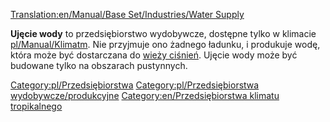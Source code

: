 [[Translation:en/Manual/Base Set/Industries/Water Supply]]

{{pl/Przedsiębiorstwa|image=en/Watersupply.png|name=Ujęcie wody
|climates=[[pl/Manual/Klimat]]
|accepts=Nic
|produces=[[pl/Manual/Base Set/Cargos/Woda|Woda]]
}}
'''Ujęcie wody''' to przedsiębiorstwo wydobywcze, dostępne tylko w klimacie [[pl/Manual/Klimat]]m. Nie przyjmuje ono żadnego ładunku, i produkuje wodę, która może być dostarczana do [[pl/Manual/Base Set/Industries/Wieża ciśnień|wieży ciśnień]]. Ujęcie wody może być budowane tylko na obszarach pustynnych.

{{pl/Navbox Industries}}

[[Category:pl/Przedsiębiorstwa]]
[[Category:pl/Przedsiębiorstwa wydobywcze/produkcyjne]]
[[Category:en/Przedsiębiorstwa klimatu tropikalnego]]